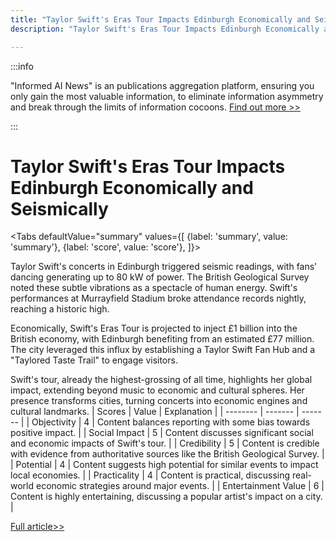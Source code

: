 ```yaml
---
title: "Taylor Swift's Eras Tour Impacts Edinburgh Economically and Seismically"
description: "Taylor Swift's Eras Tour Impacts Edinburgh Economically and Seismically"

---
```



:::info

"Informed AI News" is an publications aggregation platform, ensuring you only gain the most valuable information, to eliminate information asymmetry and break through the limits of information cocoons.  [Find out more >>](/)

:::

# Taylor Swift's Eras Tour Impacts Edinburgh Economically and Seismically


<Tabs
	defaultValue="summary"
	values={[
	{label: 'summary', value: 'summary'},
	{label: 'score', value: 'score'},
]}>
<TabItem value="summary">


Taylor Swift's concerts in Edinburgh triggered seismic readings, with fans' dancing generating up to 80 kW of power. The British Geological Survey noted these subtle vibrations as a spectacle of human energy. Swift's performances at Murrayfield Stadium broke attendance records nightly, reaching a historic high.

Economically, Swift's Eras Tour is projected to inject £1 billion into the British economy, with Edinburgh benefiting from an estimated £77 million. The city leveraged this influx by establishing a Taylor Swift Fan Hub and a "Taylored Taste Trail" to engage visitors.

Swift's tour, already the highest-grossing of all time, highlights her global impact, extending beyond music to economic and cultural spheres. Her presence transforms cities, turning concerts into economic engines and cultural landmarks.
</TabItem>
<TabItem value="score">
	| Scores     | Value   | Explanation |
	| -------- | ------- | ------- |
	| Objectivity  | 4    | Content balances reporting with some bias towards positive impact.    |
	| Social Impact | 5     | Content discusses significant social and economic impacts of Swift's tour.    |
	| Credibility    | 5    | Content is credible with evidence from authoritative sources like the British Geological Survey.    |
	| Potential    | 4    | Content suggests high potential for similar events to impact local economies.    |
	| Practicality    | 4    | Content is practical, discussing real-world economic strategies around major events.    |
	| Entertainment Value    | 6    | Content is highly entertaining, discussing a popular artist's impact on a city.    |
</TabItem>
</Tabs>

[Full article>>](https://www.cnbc.com/2024/06/13/taylor-swift-eras-tour-shows-trigger-earthquake-readings-in-scotland.html)
